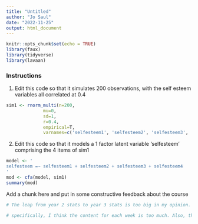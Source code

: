 ```yaml
---
title: "Untitled"
author: "Jo Saul"
date: "2022-11-25"
output: html_document
---
```


```r
knitr::opts_chunk$set(echo = TRUE)
library(faux)
library(tidyverse)
library(lavaan)
```

### Instructions

1. Edit this code so that it simulates 200 observations, with the self esteem variables all correlated at 0.4
```r
sim1 <- rnorm_multi(n=200,
              mu=0,
              sd=1,
              r=0.4,
              empirical=T,
              varnames=c('selfesteem1', 'selfesteem2', 'selfesteem3', 'selfesteem4'))
```

2. Edit this code so that it models a 1 factor latent variable 'selfesteem' comprising the 4 items of sim1
```r
model <- ' 
selfesteem =~ selfesteem1 + selfesteem2 + selfesteem3 + selfesteem4 
'
mod <- cfa(model, sim1)
summary(mod)

```


Add a chunk here and put in some constructive feedback about the course
```r
# The leap from year 2 stats to year 3 stats is too big in my opinion. I understand this is the 1st time this module has been ran, so I hope next year's student has an easier time. Or maybe the exam for this year can be made easier (if it is not already set). 

# specifically, I think the content for each week is too much. Also, the coursework wasn't well explained (as evident from the 300+ questions on the forum). I understand that some questions are repeated / can be answered if people paid attention to instructions, but it still doesn't attest to over 300 questions on the forum. I think next year's coursework can be given more specific directions and instructions.
```


